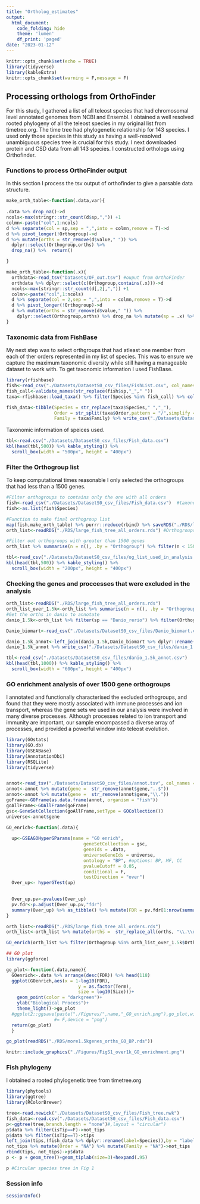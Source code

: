 ```yaml
---
title: "Ortholog_estimates"
output:
  html_document:
    code_folding: hide
    theme: 'lumen'
    df_print: 'paged'
date: "2023-01-12"
---
```


```r
knitr::opts_chunk$set(echo = TRUE)
library(tidyverse)
library(kableExtra)
knitr::opts_chunk$set(warning = F,message = F)
```
## Processing orthologs from OrthoFinder {.tabset}
For this study, I gathered a list of all teleost species that had chromosomal level annotated genomes from NCBI and Ensembl. I obtained a well resolved rooted phylogeny of all the teleost species in my original list from timetree.org. The time tree had phylogenetic relationship for 143 species. I used only those species in this study as having a well-resolved unambiguous species tree is crucial for this study. I next downloaded protein and CSD data from all 143 species. I constructed orthologs using Orthofinder.

### Functions to process OrthoFinder output
In this section I process the tsv output of orthofinder to give a parsable data structure.  
```r
make_orth_table<-function(.data,var){
  
.data %>% drop_na()->d
ncols<-max(stringr::str_count(d$sp,",")) +1
colmn<-paste("col",1:ncols)
d %>% separate(col = sp,sep = ",",into = colmn,remove = T)->d
d %>% pivot_longer(!Orthogroup)->d
d %>% mutate(orths = str_remove(d$value," ")) %>% 
  dplyr::select(Orthogroup,orths) %>%
  drop_na() %>%  return()

}

make_orth_table<-function(.x){
  orthdata<-read_tsv("Datasets/OF_out.tsv") #ouput from OrthoFinder
  orthdata %>% dplyr::select(c(Orthogroup,contains(.x)))->d
  ncols<-max(stringr::str_count(d[,2],",")) +1 
  colmn<-paste("col",1:ncols)
  d %>% separate(col = 2,sep = ",",into = colmn,remove = T)->d
  d %>% pivot_longer(!Orthogroup)->d
  d %>% mutate(orths = str_remove(d$value," ")) %>% 
    dplyr::select(Orthogroup,orths) %>% drop_na %>% mutate(sp = .x) %>%  return()
}
```

### Taxonomic data from FishBase 
My next step was to select orthgroups that had atleast one member from each of ther orders represented in my list of species. This was to ensure we capture the maximum taxonomic diversity while still having a manageable dataset to work with. To get taxonomic information I used FishBase.
```r
library(rfishbase)
fish<-read_csv("./Datasets/DatasetS0_csv_files/FishList.csv", col_names = "sp")  #list of species; redundant file
fish_call<-validate_names(str_replace(fish$sp,"_"," "))
taxa<-rfishbase::load_taxa() %>% filter(Species %in% fish_call) %>% collect() %>% dplyr::select(Species,Order,Family)

fish_data<-tibble(Species = str_replace(taxa$Species," ","_"),
                  Order = str_split(taxa$Order,pattern = "/",simplify = T)[,1],
                  Family = taxa$Family) %>% write_csv("./Datasets/DatasetS0_csv_files/Fish_data.csv") #Final list of species, order, and family used in the study. This was used to filter the orthList
```
Taxonomic information of speices used. 
```r
tbl<-read.csv("./Datasets/DatasetS0_csv_files/Fish_data.csv")
kbl(head(tbl,500)) %>% kable_styling() %>%
  scroll_box(width = "500px", height = "400px")
```

### Filter the Orthogroup list
To keep computational times reasonable I only selected the orthogroups that had less than a 1500 genes.
```r
#Filter orthogroups to contains only the one with all orders
fish<-read_csv("./Datasets/DatasetS0_csv_files/Fish_data.csv")  #taxonomic data from FishBase of species
fish<-as.list(fish$Species)

#Function to make final orthogroup list
map(fish,make_orth_table) %>% purrr::reduce(rbind) %>% saveRDS("./RDS/large_fish_tree_all_orders.rds") 
orth_list<-readRDS("./RDS/large_fish_tree_all_orders.rds") #Orthogroups with 143 species, containing 2.4 million genes 

#Filter out orthogroups with greater than 1500 genes
orth_list %>% summarise(n = n(), .by = "Orthogroup") %>% filter(n < 1500) %>% write_csv("./Datasets/DatasetS0_csv_files/og_list_used_in_analysis.csv")
```

```r
tbl<-read_csv("./Datasets/DatasetS0_csv_files/og_list_used_in_analysis.csv")
kbl(head(tbl,500)) %>% kable_styling() %>%
  scroll_box(width = "200px", height = "400px")
```

### Checking the genes and proccesses that were excluded in the analysis
```r
orth_list<-readRDS("./RDS/large_fish_tree_all_orders.rds")
orth_list_over_1.5k<-orth_list %>% summarise(n = n(), .by = "Orthogroup") %>% filter(n > 1500)
#Get the orths in danio to annotate
danio_1.5k<-orth_list %>% filter(sp == "Danio_rerio") %>% filter(Orthogroup %in% orth_list_over_1.5k$Orthogroup) %>% mutate(orths =  str_replace_all(orths, "\\.\\d+", ""))

Danio_biomart<-read_csv("./Datasets/DatasetS0_csv_files/Danio_biomart.csv")

danio_1.5k_annot<-left_join(danio_1.5k,Danio_biomart %>% dplyr::rename(orths = `Gene stable ID`), by = "orths")
danio_1.5k_annot %>% write_csv("./Datasets/DatasetS0_csv_files/danio_1.5k_annot.csv")
```

```r
tbl<-read_csv("./Datasets/DatasetS0_csv_files/danio_1.5k_annot.csv")
kbl(head(tbl,1000)) %>% kable_styling() %>%
  scroll_box(width = "600px", height = "400px")
```

### GO enrichment analysis of over 1500 gene orthogroups
I annotated and functionally characterised the excluded orthogroups, and found that they were mostly associated with immune processes and ion transport, whereas the gene sets we used in our analysis were involved in many diverse processes.  Although processes related to ion transport and immunity are important, our sample encompassed a diverse array of processes, and provided a powerful window into teleost evolution. 
```r
library(GOstats)
library(GO.db)
library(GSEABase)
library(AnnotationDbi)
library(RSQLite)
library(tidyverse)


annot<-read_tsv("./Datasets/DatasetS0_csv_files/annot.tsv", col_names = c("GO_id","evidence","gene")) #annot.tsv was obstained from DeepGO
annot<-annot %>% mutate(gene =  str_remove(annot$gene,"..$")) 
annot<-annot %>% mutate(gene =  str_remove(annot$gene,"\\."))
goFrame<-GOFrame(as.data.frame(annot, organism = "fish"))
goAllFrame<-GOAllFrame(goFrame)
gsc<-GeneSetCollection(goAllFrame,setType = GOCollection())
universe<-annot$gene

GO_enrich<-function(.data){
  
  up<-GSEAGOHyperGParams(name = "GO enrich", 
                             geneSetCollection = gsc,
                             geneIds = .data,
                             universeGeneIds = universe,
                             ontology = "BP", #options: BP, MF, CC
                             pvalueCutoff = 0.05,
                             conditional = F,
                             testDirection = "over")
  Over_up<- hyperGTest(up)
  

  Over_up.pv<-pvalues(Over_up)
  pv.fdr<-p.adjust(Over_up.pv,"fdr")
  summary(Over_up) %>% as_tibble() %>% mutate(FDR = pv.fdr[1:nrow(summary(Over_up) %>% as_tibble())]) %>% dplyr::select(GOBPID,FDR,Term,Size) %>% filter(FDR<=0.05) %>% return()
}

orth_list<-readRDS("./RDS/large_fish_tree_all_orders.rds")
orth_list<-orth_list %>% mutate(orths =  str_replace_all(orths, "\\.\\d+", ""))

GO_enrich(orth_list %>% filter(Orthogroup %in% orth_list_over_1.5k$Orthogroup) %>% pull(orths)) %>% saveRDS("./RDS/more1.5kgenes_orths_GO_BP.rds")


```

```r
## GO plot
library(ggforce)

go_plot<-function(.data,name){
  GOenrich<-.data %>% arrange(desc(FDR)) %>% head(118)
  ggplot(GOenrich,aes(x = 1-log10(FDR),
                           y = as.factor(Term),
                           size = log10(Size)))+
    geom_point(color = "darkgreen")+
    ylab("Biological Process")+
    theme_light()->go_plot
  #ggplot2::ggsave(paste("./Figures/",name,"_GO_enrich.png"),go_plot,width = 5,height = 10, units = "in",scale = 1.5,limitsize
                  #= F,device = "png")
  return(go_plot)
  }

go_plot(readRDS("./RDS/more1.5kgenes_orths_GO_BP.rds"))
```


```r
knitr::include_graphics("./Figures/FigS1_over1k_GO_enrichment.png")
```


### Fish phylogeny
I obtained a rooted phylogenetic tree from timetree.org
```r
library(phytools)
library(ggtree)
library(RColorBrewer)

tree<-read.newick("./Datasets/DatasetS0_csv_files/Fish_tree.nwk") 
fish_data<-read.csv("./Datasets/DatasetS0_csv_files/Fish_data.csv")
p<-ggtree(tree,branch.length = "none")#,layout = "circular")
p$data %>% filter(isTip==F)->not_tips
p$data %>% filter(isTip==T)->tips
left_join(tips,(fish_data %>% dplyr::rename(label=Species)),by = "label")->tips
not_tips %>% mutate(Order = "NA") %>% mutate(Family = "NA")->not_tips
rbind(tips, not_tips)->p$data
p <- p + geom_tree()+geom_tiplab(size=3)+hexpand(.95)
```
 
```r
p #Circular species tree in Fig 1
```

### Session info
```r
sessionInfo()
```
